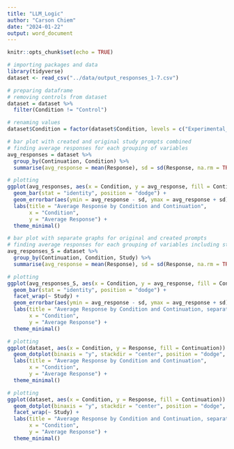 ---
title: "LLM_Logic"
author: "Carson Chiem"
date: "2024-01-22"
output: word_document
---

```{r setup, include=FALSE}
knitr::opts_chunk$set(echo = TRUE)
```

```{r}
# importing packages and data
library(tidyverse)
dataset <- read_csv("../data/output_responses_1-7.csv")
```

```{r}
# preparing dataframe
# removing controls from dataset
dataset = dataset %>% 
  filter(Condition != "Control")

# renaming values 
dataset$Condition = factor(dataset$Condition, levels = c("Experimental_N", "Experimental_W", "Experimental_O"), labels = c("Negation", "Without", "Other"))
```

```{r}
# bar plot with created and original study prompts combined
# finding average responses for each grouping of variables
avg_responses = dataset %>%
  group_by(Continuation, Condition) %>%
  summarise(avg_response = mean(Response), sd = sd(Response, na.rm = TRUE))

# plotting 
ggplot(avg_responses, aes(x = Condition, y = avg_response, fill = Continuation)) +
  geom_bar(stat = "identity", position = "dodge") +
  geom_errorbar(aes(ymin = avg_response - sd, ymax = avg_response + sd), na.rm = TRUE, position = position_dodge(0.9), width = 0.2) + 
  labs(title = "Average Response by Condition and Continuation",
       x = "Condition",
       y = "Average Response") +
  theme_minimal()
```

```{r}
# bar plot with separate graphs for original and created prompts
# finding average responses for each grouping of variables including study
avg_responses_S = dataset %>%
  group_by(Continuation, Condition, Study) %>%
  summarise(avg_response = mean(Response), sd = sd(Response, na.rm = TRUE))

# plotting
ggplot(avg_responses_S, aes(x = Condition, y = avg_response, fill = Continuation)) +
  geom_bar(stat = "identity", position = "dodge") +
  facet_wrap(~ Study) +
  geom_errorbar(aes(ymin = avg_response - sd, ymax = avg_response + sd), na.rm = TRUE, position = position_dodge(0.9), width = 0.2) + 
  labs(title = "Average Response by Condition and Continuation, separated by study",
       x = "Condition",
       y = "Average Response") +
  theme_minimal()
```

```{r}
# plotting 
ggplot(dataset, aes(x = Condition, y = Response, fill = Continuation)) +
  geom_dotplot(binaxis = "y", stackdir = "center", position = "dodge", dotsize=.5, binwidth = .3) +
  labs(title = "Average Response by Condition and Continuation",
       x = "Condition",
       y = "Average Response") +
  theme_minimal()
```

```{r}
# plotting
ggplot(dataset, aes(x = Condition, y = Response, fill = Continuation)) +
  geom_dotplot(binaxis = "y", stackdir = "center", position = "dodge", dotsize=.5, binwidth = .3) +
  facet_wrap(~ Study) +
  labs(title = "Average Response by Condition and Continuation, separated by study",
       x = "Condition",
       y = "Average Response") +
  theme_minimal()
```

